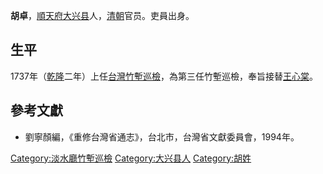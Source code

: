 '''胡卓'''，[[順天府|順天府]][[大兴县_(金朝)|大兴县]]人，[[清朝|清朝]]官员。吏員出身。

== 生平 ==
1737年（[[乾隆|乾隆]]二年）上任[[台灣|台灣]][[竹塹|竹塹]][[巡檢|巡檢]]，為第三任竹塹巡檢，奉旨接替[[王心棠|王心棠]]。

==參考文獻==
*劉寧顏編，《重修台灣省通志》，台北市，台灣省文獻委員會，1994年。

{{start box}}
{{s-off}}
{{s-before|[[王心棠|王心棠]]}}
{{s-title|[[台灣|台灣]][[竹塹|竹塹]][[巡檢|巡檢]]|1737年上任}}
{{s-after|[[徐垣|徐垣]]}}
{{end box}}

{{清朝官员小作品}}
[[Category:淡水廳竹塹巡檢|Category:淡水廳竹塹巡檢]]
[[Category:大兴县人|Category:大兴县人]]
[[Category:胡姓|Category:胡姓]]